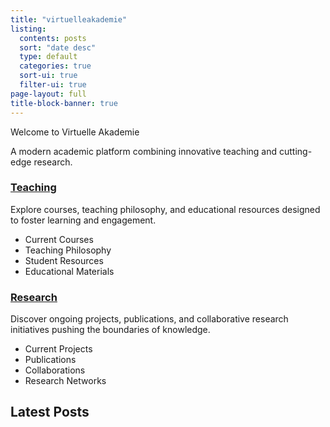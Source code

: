 ```yaml
---
title: "virtuelleakademie"
listing:
  contents: posts
  sort: "date desc"
  type: default
  categories: true
  sort-ui: true
  filter-ui: true
page-layout: full
title-block-banner: true
---
```


::: {.welcome-headline .gradient-text}
Welcome to Virtuelle Akademie
:::

A modern academic platform combining innovative teaching and cutting-edge research.

::: {.content-grid}

::: {.feature-card}
### [Teaching](teaching/)

Explore courses, teaching philosophy, and educational resources designed to foster learning and engagement.

- Current Courses
- Teaching Philosophy  
- Student Resources
- Educational Materials
:::

::: {.feature-card}
### [Research](research/)

Discover ongoing projects, publications, and collaborative research initiatives pushing the boundaries of knowledge.

- Current Projects
- Publications
- Collaborations
- Research Networks
:::

:::

## Latest Posts


